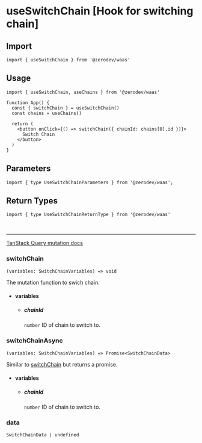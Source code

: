 
# useSwitchChain [Hook for switching chain]

## Import
```tsx
import { useSwitchChain } from '@zerodev/waas'
```

## Usage
```tsx
import { useSwitchChain, useChains } from '@zerodev/waas'

function App() {
  const { switchChain } = useSwitchChain()
  const chains = useChains()
  
  return (
    <button onClick={() => switchChain({ chainId: chains[0].id })}>
      Switch Chain
    </button>
  )
}
```

## Parameters

```tsx
import { type UseSwitchChainParameters } from '@zerodev/waas';
```

## Return Types

```tsx
import { type UseSwitchChainReturnType } from '@zerodev/waas'
```

<br />

---

[TanStack Query mutation docs](https://tanstack.com/query/v5/docs/react/reference/useMutation)

### switchChain
`(variables: SwitchChainVariables) => void`

The mutation function to swich chain.

- #### variables 
  - ##### chainId
    `number`
    ID of chain to switch to.

### switchChainAsync
`(variables: SwitchChainVariables) => Promise<SwitchChainData>`

Similar to [switchChain](#switchchain) but returns a promise.

- #### variables 
  - ##### chainId
    `number`
    ID of chain to switch to.

### data
`SwitchChainData | undefined`
  

<MutationResult />